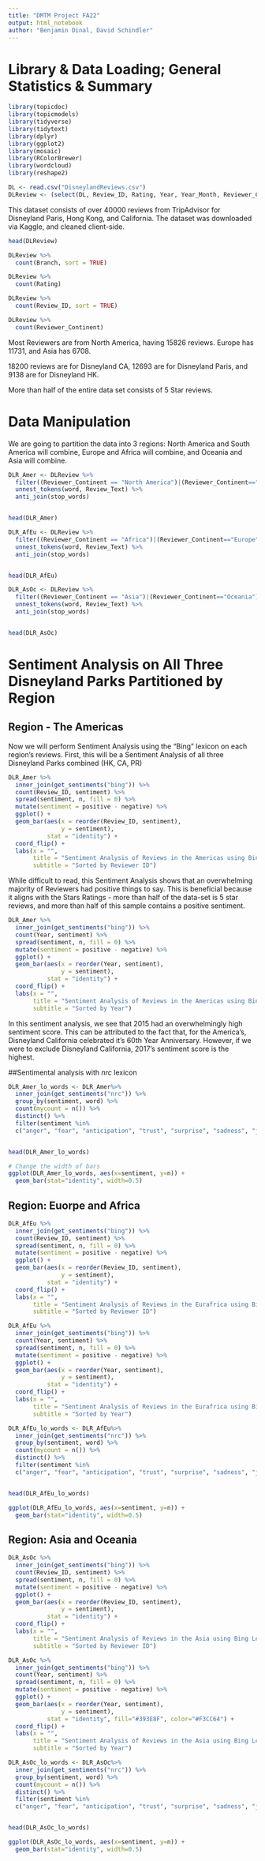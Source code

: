 ```yaml
---
title: "DMTM Project FA22"
output: html_notebook
author: "Benjamin Dinal, David Schindler"
---
```


# Library & Data Loading; General Statistics & Summary

```r
library(topicdoc)
library(topicmodels)
library(tidyverse)
library(tidytext)
library(dplyr)
library(ggplot2)
library(mosaic)
library(RColorBrewer)
library(wordcloud)
library(reshape2)
```


```r
DL <- read.csv("DisneylandReviews.csv")
DLReview <- (select(DL, Review_ID, Rating, Year, Year_Month, Reviewer_Continent, Reviewer_Country, Review_Text, Branch))
```

This dataset consists of over 40000 reviews from TripAdvisor for Disneyland Paris, Hong Kong, and California. The dataset was downloaded via Kaggle, and cleaned client-side.

```r
head(DLReview)
```

```r
DLReview %>%
  count(Branch, sort = TRUE)

DLReview %>%
  count(Rating)

DLReview %>%
  count(Review_ID, sort = TRUE)

DLReview %>%
  count(Reviewer_Continent)
```

Most Reviewers are from North America, having 15826 reviews. Europe has 11731, and Asia has 6708.

18200 reviews are for Disneyland CA, 12693 are for Disneyland Paris, and 9138 are for Disneyland HK.

More than half of the entire data set consists of 5 Star reviews.

# Data Manipulation

We are going to partition the data into 3 regions: North America and South America will combine, Europe and Africa will combine, and Oceania and Asia will combine. 

```r
DLR_Amer <- DLReview %>% 
  filter((Reviewer_Continent == "North America")|(Reviewer_Continent=="South America")) %>% 
  unnest_tokens(word, Review_Text) %>%
  anti_join(stop_words)


head(DLR_Amer)
```

```r
DLR_AfEu <- DLReview %>% 
  filter((Reviewer_Continent == "Africa")|(Reviewer_Continent=="Europe")) %>% 
  unnest_tokens(word, Review_Text) %>%
  anti_join(stop_words)


head(DLR_AfEu)
```

```r
DLR_AsOc <- DLReview %>% 
  filter((Reviewer_Continent == "Asia")|(Reviewer_Continent=="Oceania")) %>% 
  unnest_tokens(word, Review_Text) %>%
  anti_join(stop_words)


head(DLR_AsOc)
```

# Sentiment Analysis on All Three Disneyland Parks Partitioned by Region
## Region - The Americas

Now we will perform Sentiment Analysis using the "Bing" lexicon on each region's reviews. First, this will be a Sentiment Analysis of all three Disneyland Parks combined (HK, CA, PR)

```r
DLR_Amer %>%
  inner_join(get_sentiments("bing")) %>%
  count(Review_ID, sentiment) %>%
  spread(sentiment, n, fill = 0) %>%
  mutate(sentiment = positive - negative) %>%
  ggplot() + 
  geom_bar(aes(x = reorder(Review_ID, sentiment),
               y = sentiment), 
           stat = "identity") + 
  coord_flip() + 
  labs(x = "", 
       title = "Sentiment Analysis of Reviews in the Americas using Bing Lexicon",
       subtitle = "Sorted by Reviewer ID")
```

While difficult to read, this Sentiment Analysis shows that an overwhelming majority of Reviewers had positive things to say. This is beneficial because it aligns with the Stars Ratings - more than half of the data-set is 5 star reviews, and more than half of this sample contains a positive sentiment.

```r
DLR_Amer %>%
  inner_join(get_sentiments("bing")) %>%
  count(Year, sentiment) %>%
  spread(sentiment, n, fill = 0) %>%
  mutate(sentiment = positive - negative) %>%
  ggplot() + 
  geom_bar(aes(x = reorder(Year, sentiment),
               y = sentiment), 
           stat = "identity") + 
  coord_flip() + 
  labs(x = "", 
       title = "Sentiment Analysis of Reviews in the Americas using Bing Lexicon",
       subtitle = "Sorted by Year")

```

In this sentiment analysis, we see that 2015 had an overwhelmingly high sentiment score. This can be attributed to the fact that, for the America's, Disneyland California celebrated it's 60th Year Anniversary. However, if we were to exclude Disneyland California, 2017's sentiment score is the highest.

##Sentimental analysis with *nrc* lexicon

```r
DLR_Amer_lo_words <- DLR_Amer%>%
  inner_join(get_sentiments("nrc")) %>%
  group_by(sentiment, word) %>%
  count(mycount = n()) %>%
  distinct() %>%
  filter(sentiment %in%
  c("anger", "fear", "anticipation", "trust", "surprise", "sadness", "joy", "disgust"))


head(DLR_Amer_lo_words)
```
```r
# Change the width of bars
ggplot(DLR_Amer_lo_words, aes(x=sentiment, y=n)) +
  geom_bar(stat="identity", width=0.5)
```


## Region: Euorpe and Africa

```r
DLR_AfEu %>%
  inner_join(get_sentiments("bing")) %>%
  count(Review_ID, sentiment) %>%
  spread(sentiment, n, fill = 0) %>%
  mutate(sentiment = positive - negative) %>%
  ggplot() + 
  geom_bar(aes(x = reorder(Review_ID, sentiment),
               y = sentiment), 
           stat = "identity") + 
  coord_flip() + 
  labs(x = "", 
       title = "Sentiment Analysis of Reviews in the Eurafrica using Bing Lexicon",
       subtitle = "Sorted by Reviewer ID")
```



```r
DLR_AfEu %>%
  inner_join(get_sentiments("bing")) %>%
  count(Year, sentiment) %>%
  spread(sentiment, n, fill = 0) %>%
  mutate(sentiment = positive - negative) %>%
  ggplot() + 
  geom_bar(aes(x = reorder(Year, sentiment),
               y = sentiment), 
           stat = "identity") + 
  coord_flip() + 
  labs(x = "", 
       title = "Sentiment Analysis of Reviews in the Eurafrica using Bing Lexicon",
       subtitle = "Sorted by Year")

```

```r
DLR_AfEu_lo_words <- DLR_AfEu%>%
  inner_join(get_sentiments("nrc")) %>%
  group_by(sentiment, word) %>%
  count(mycount = n()) %>%
  distinct() %>%
  filter(sentiment %in%
  c("anger", "fear", "anticipation", "trust", "surprise", "sadness", "joy", "disgust"))


head(DLR_AfEu_lo_words)
```

```r
ggplot(DLR_AfEu_lo_words, aes(x=sentiment, y=n)) +
  geom_bar(stat="identity", width=0.5)
```





## Region: Asia and Oceania

```r
DLR_AsOc %>%
  inner_join(get_sentiments("bing")) %>%
  count(Review_ID, sentiment) %>%
  spread(sentiment, n, fill = 0) %>%
  mutate(sentiment = positive - negative) %>%
  ggplot() + 
  geom_bar(aes(x = reorder(Review_ID, sentiment),
               y = sentiment), 
           stat = "identity") + 
  coord_flip() + 
  labs(x = "", 
       title = "Sentiment Analysis of Reviews in the Asia using Bing Lexicon",
       subtitle = "Sorted by Reviewer ID")
```



```r
DLR_AsOc %>%
  inner_join(get_sentiments("bing")) %>%
  count(Year, sentiment) %>%
  spread(sentiment, n, fill = 0) %>%
  mutate(sentiment = positive - negative) %>%
  ggplot() + 
  geom_bar(aes(x = reorder(Year, sentiment),
               y = sentiment), 
           stat = "identity", fill="#393E8F", color="#F3CC64") + 
  coord_flip() + 
  labs(x = "", 
       title = "Sentiment Analysis of Reviews in the Asia using Bing Lexicon",
       subtitle = "Sorted by Year")

```


```r
DLR_AsOc_lo_words <- DLR_AsOc%>%
  inner_join(get_sentiments("nrc")) %>%
  group_by(sentiment, word) %>%
  count(mycount = n()) %>%
  distinct() %>%
  filter(sentiment %in%
  c("anger", "fear", "anticipation", "trust", "surprise", "sadness", "joy", "disgust"))


head(DLR_AsOc_lo_words)
```
```r
ggplot(DLR_AsOc_lo_words, aes(x=sentiment, y=n)) +
  geom_bar(stat="identity", width=0.5)
```
